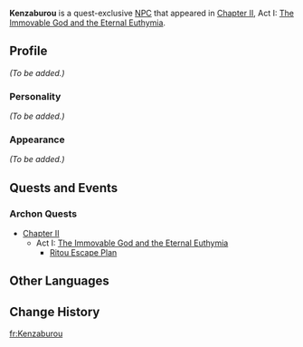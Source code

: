 {{Meta
<!-- REMOVE THIS TEMPLATE AFTER ADDING MISSING INFO -->
|missing_NPC_profile  = yes
}}
{{Character Infobox
|type             = Quest NPC
|image            = NPC Kenzaburou.png
|realname         = 
|region           = Inazuma
|affiliation      = Kanjou Commission
|title            = Kanjou Commission Officer
|voiceEN          = 
|voiceCN          = 
|voiceJP          = 
}}
'''Kenzaburou''' is a quest-exclusive [[NPC]] that appeared in [[Chapter II]], Act I: [[The Immovable God and the Eternal Euthymia]].

==Profile==
<!-- detailed story/lore information goes here -->
''(To be added.)''

===Personality===
''(To be added.)''

===Appearance===
''(To be added.)''

==Quests and Events==
===Archon Quests===
* [[Chapter II]]
** Act I: [[The Immovable God and the Eternal Euthymia]]
*** [[Ritou Escape Plan]]

==Other Languages==
{{Other Languages|default_hidden = 1
|en      = Kenzaburou
|zhs     = 健三郎
|zhs_rm  = Jiànsānláng
|zht     = 健三郎
|zht_rm  = Jiànsānláng
|ja      = 健三郎
|ja_rm   = Kenzaburou
|ko      = 겐자부로
|ko_rm   = Genjaburo
|es      = Kenzaburou
|fr      = Kenzaburou
|ru      = Кэндзабуро
|th      = Kenzaburou
|vi      = Kenzaburou
|de      = Kenzaburou
|id      = Kenzaburou
|pt      = Kenzaburou
}}

==Change History==
{{Change History|2.0}}
<!--
==References==
{{Reflist}}-->

[[fr:Kenzaburou]]